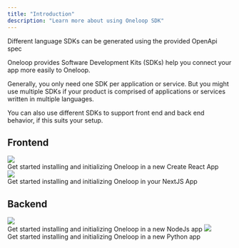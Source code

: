 ```yaml
---
title: "Introduction"
description: "Learn more about using Oneloop SDK"
---
```


<Note>
  Different language SDKs can be generated using the provided OpenApi spec
</Note>

Oneloop provides Software Development Kits (SDKs) help you connect your app more easily to Oneloop.

Generally, you only need one SDK per application or service. But you might use multiple SDKs if your product is comprised of applications or services written in multiple languages.

You can also use different SDKs to support front end and back end behavior, if this suits your setup.

## Frontend

<CardGroup cols={2}>
  <Card title="React" href="/sdk/react">
    <img className="h-20" src="/images/react_logo.svg" />
    <br />
    <div>
      Get started installing and initializing Oneloop in a new Create React App
    </div>
  </Card>
  <Card title="NextJS" href="/sdk/nextjs">
    <img className="h-20" src="/images/nextjs_logo.svg" />
    <br />
    <div>
      Get started installing and initializing Oneloop in your NextJS App
    </div>
  </Card>
</CardGroup>

## Backend

<CardGroup cols={2}>
  <Card title="NodeJs" href="/sdk/nodejs">
    <img className=" h-20" src="/images/nodejs_logo.svg" />
    <br />
    Get started installing and initializing Oneloop in a new NodeJs app
  </Card>
  <Card title="Python" href="/sdk/python">
    <img className=" h-20" src="/images/python_logo.png" />
    <br />
    Get started installing and initializing Oneloop in a new Python app
  </Card>
</CardGroup>
